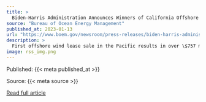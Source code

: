 ```yaml
---
title: >
  Biden-Harris Administration Announces Winners of California Offshore Wind Energy Auction
source: "Bureau of Ocean Energy Management"
published_at: 2023-01-13
url: "https://www.boem.gov/newsroom/press-releases/biden-harris-administration-announces-winners-california-offshore-wind"
description: >
  First offshore wind lease sale in the Pacific results in over \$757 million in winning bids for five lease areas, which have the potential to power over 1.5 million homes
image: rss_img.png
---
```



  Published: {{< meta published_at >}}
  

  Source: {{< meta source >}}
  

  [Read full article]({{< meta url >}}){target='blank'}
  


